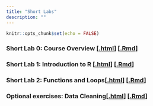 ```yaml
---
title: "Short Labs"
description: ""
---
```


```r
knitr::opts_chunk$set(echo = FALSE)
```

### Short Lab 0: Course Overview [[.html](files/short-labs/short-lab-00_install.html)] [[.Rmd](https://raw.githubusercontent.com/peteragao/STAT302-AUT2021/base/files/short-labs/short-lab-00_install.Rmd)]

### Short Lab 1: Introduction to R [[.html](files/short-labs/short-lab-01_intro-to-R.html)] [[.Rmd](https://raw.githubusercontent.com/peteragao/STAT302-AUT2021/base/files/short-labs/short-lab-01_intro-to-R.Rmd)]

### Short Lab 2: Functions and Loops[[.html](files/short-labs/short-lab-02_fundamentals.html)] [[.Rmd](https://raw.githubusercontent.com/peteragao/STAT302-AUT2021/base/files/short-labs/short-lab-02_fundamentals.Rmd)]

### Optional exercises: Data Cleaning[[.html](files/short-labs/optional_data-cleaning.html)] [[.Rmd](https://raw.githubusercontent.com/peteragao/STAT302-AUT2021/base/files/short-labs/optional_data-cleaning.Rmd)]